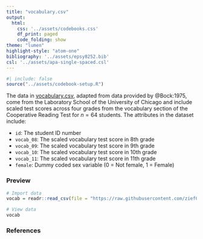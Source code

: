 ```yaml
---
title: "vocabulary.csv"
output: 
  html:
    css: '../assets/codebooks.css'
    df_print: paged
    code_folding: show
theme: "lumen"
highlight-style: "atom-one"
bibliography: '../assets/epsy8252.bib'
csl: '../assets/apa-single-spaced.csl'
---
```



```r
#| include: false
source("../assets/codebook-setup.R")
```


The data in [vocabulary.csv](https://raw.githubusercontent.com/zief0002/benevolent-anteater/main/data/vocabulary.csv), adapted from data provided by @Bock:1975, come from the Laboratory School of the University of Chicago and include scaled test scores across four grades from the vocabulary section of the Cooperative Reading Test for $n=64$ students. The attributes in the dataset include:

- `id`: The student ID number
- `vocab_08`: The scaled vocabulary test score in 8th grade
- `vocab_09`: The scaled vocabulary test score in 9th grade
- `vocab_10`: The scaled vocabulary test score in 10th grade
- `vocab_11`: The scaled vocabulary test score in 11th grade
- `female`: Dummy coded sex variable (0 = Not female, 1 = Female)


### Preview

```r
# Import data
vocab = readr::read_csv(file = "https://raw.githubusercontent.com/zief0002/benevolent-anteater/main/data/vocabulary.csv")

# View data
vocab
```


### References


